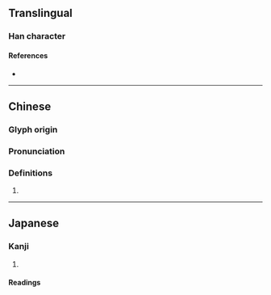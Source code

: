 {{character info/new}}
==Translingual==

===Han character===
{{Han char|rn=30|rad=口|as=03|sn=6|four=|canj=YVR|ids=⿱亡口}}

====References====
* {{Han ref|kx=0174.160|dkj=03279|dj=0387.090|hdz=10584.010|uh=5402|ud=21506}}

----

==Chinese==
{{zh-forms}}

===Glyph origin===
{{Han etym}}

===Pronunciation===
{{zh-pron
|m=máng,màng
|c=
|mc=y
|oc=y
|cat=
}}

===Definitions===
{{zh-hanzi}}

# {{rfdef|zh}}

----

==Japanese==

===Kanji===
{{ja-kanji|grade=|rs=口03}}

# {{rfdef|ja|sort=口03}}

====Readings====
{{ja-readings|on=[[ぼう]] (bō), [[もう]] (mō)|kun=[[おいぼれる]] (oiboreru)}}